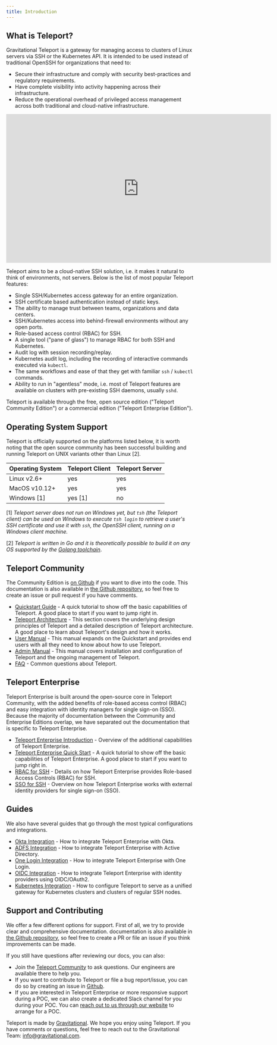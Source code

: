 ```yaml
---
title: Introduction
---
```


## What is Teleport?

Gravitational Teleport is a gateway for managing access to clusters of Linux
servers via SSH or the Kubernetes API. It is intended to be used instead of
traditional OpenSSH for organizations that need to:

* Secure their infrastructure and comply with security best-practices and
  regulatory requirements.
* Have complete visibility into activity happening across their infrastructure.
* Reduce the operational overhead of privileged access management across both
  traditional and cloud-native infrastructure.

<iframe width="712" height="400" src="https://www.youtube.com/embed/GvAD5aNcdBA?rel=0&modestbranding=1&widget_referrer=gravitational.com/teleport/docs" frameBorder="0" allow="accelerometer; autoplay; encrypted-media; gyroscope; picture-in-picture" allowFullScreen></iframe>

Teleport aims to be a cloud-native SSH solution, i.e. it makes it natural to think of
environments, not servers. Below is the list of most popular Teleport features:

* Single SSH/Kubernetes access gateway for an entire organization.
* SSH certificate based authentication instead of static keys.
* The ability to manage trust between teams, organizations and data centers.
* SSH/Kubernetes access into behind-firewall environments without any open ports.
* Role-based access control (RBAC) for SSH.
* A single tool ("pane of glass") to manage RBAC for both SSH and Kubernetes.
* Audit log with session recording/replay.
* Kubernetes audit log, including the recording of interactive commands executed via `kubectl`.
* The same workflows and ease of that they get with familiar `ssh` / `kubectl` commands.
* Ability to run in "agentless" mode, i.e. most of Teleport features are
  available on clusters with pre-existing SSH daemons, usually `sshd`.

Teleport is available through the free, open source edition ("Teleport Community Edition")
or a commercial edition ("Teleport Enterprise Edition").


## Operating System Support

Teleport is officially supported on the platforms listed below, it is worth noting
that the open source community has been successful building and running Teleport on
UNIX variants other than Linux [2].

Operating System      |  Teleport Client   | Teleport Server
----------------------|--------------------|-----------------
Linux v2.6+           |  yes               | yes
MacOS v10.12+         |  yes               | yes
Windows [1]           |  yes [1]           | no

[1] _Teleport server does not run on Windows yet, but `tsh` (the Teleport client)
  can be used on Windows to execute `tsh login` to retrieve a user's SSH
  certificate and use it with `ssh`, the OpenSSH client, running on a Windows
  client machine._

[2] _Teleport is written in Go and it is theoretically possible to build it on
    any OS supported by the [Golang toolchain](https://github.com/golang/go/wiki/MinimumRequirements)_.

## Teleport Community

The Community Edition is [on Github](https://github.com/gravitational/teleport)
if you want to dive into the
code. This documentation is also available in [the Github
repository](https://github.com/gravitational/teleport/tree/master/docs), so feel
free to create an issue or pull request if you have comments.

- [Quickstart Guide](quickstart/) - A quick tutorial to show off the basic
  capabilities of Teleport. A good place to start if you want to jump right in.
- [Teleport Architecture](architecture/) - This section covers the underlying
  design principles of Teleport and a detailed description of Teleport
  architecture. A good place to learn about Teleport's design and how it works.
- [User Manual](user-manual/) - This manual expands on the Quickstart and
  provides end users with all they need to know about how to use Teleport.
- [Admin Manual](admin-guide/) - This manual covers installation and
  configuration of Teleport and the ongoing management of Teleport.
- [FAQ](faq/) - Common questions about Teleport.

## Teleport Enterprise

Teleport Enterprise is built around the open-source core in Teleport Community,
with the added benefits of role-based access control (RBAC) and easy
integration with identity managers for single sign-on (SSO). Because the
majority of documentation between the Community and Enterprise Editions overlap,
we have separated out the documentation that is specific to Teleport Enterprise.

- [Teleport Enterprise Introduction](enterprise) - Overview of the additional capabilities of Teleport Enterprise.
- [Teleport Enterprise Quick Start](quickstart-enterprise) - A quick tutorial to show off the basic capabilities of Teleport Enterprise.
A good place to start if you want to jump right in.
- [RBAC for SSH](ssh-rbac) - Details on how Teleport Enterprise provides Role-based Access Controls (RBAC) for SSH.
- [SSO for SSH](ssh-sso) - Overview on how Teleport Enterprise works with external identity providers for single sign-on (SSO).

## Guides

We also have several guides that go through the most typical configurations and integrations.

- [Okta Integration](ssh-okta) - How to integrate Teleport Enterprise with Okta.
- [ADFS Integration](ssh-adfs) - How to integrate Teleport Enterprise with Active Directory.
- [One Login Integration](ssh-one-login) - How to integrate Teleport Enterprise with One Login.
- [OIDC Integration](oidc) - How to integrate Teleport Enterprise with identity providers using OIDC/OAuth2.
- [Kubernetes Integration](kubernetes-ssh) - How to configure Teleport to serve as a unified gateway for Kubernetes clusters and clusters of regular SSH nodes.

## Support and Contributing

We offer a few different options for support. First of all, we try to provide clear and comprehensive documentation. documentation is also available in [the Github repository](https://github.com/gravitational/teleport/tree/master/docs), so feel free to create a PR or file an issue if you think improvements can be made.

If you still have questions after reviewing our docs, you can also:

* Join the [Teleport Community](https://community.gravitational.com/c/teleport) to ask questions. Our engineers are available there to help you.
* If you want to contribute to Teleport or file a bug report/issue, you can do so by creating an issue in [Github](https://github.com/gravitational/teleport/).
* If you are interested in Teleport Enterprise or more responsive support during a POC, we can also create a dedicated Slack channel for you during your POC. You can [reach out to us through our website](https://gravitational.com/teleport/) to arrange for a POC.

Teleport is made by [Gravitational](https://gravitational.com/). We hope you
enjoy using Teleport. If you have comments or questions, feel free to reach out
to the Gravitational Team:
[info@gravitational.com](mailto:info@gravitational.com).
